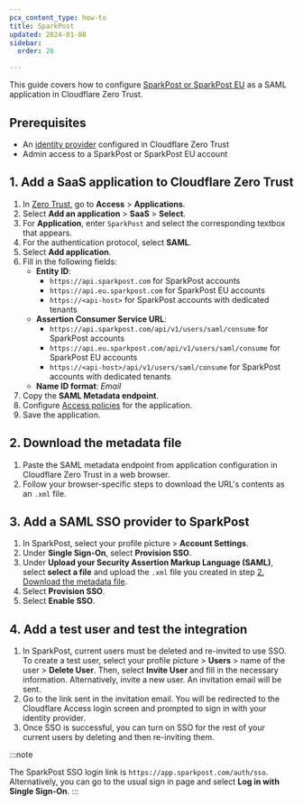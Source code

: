 ```yaml
---
pcx_content_type: how-to
title: SparkPost
updated: 2024-01-08
sidebar:
  order: 26

---
```


This guide covers how to configure [SparkPost or SparkPost EU](https://support.sparkpost.com/docs/my-account-and-profile/sso) as a SAML application in Cloudflare Zero Trust.

## Prerequisites

* An [identity provider](/cloudflare-one/identity/idp-integration/) configured in Cloudflare Zero Trust
* Admin access to a SparkPost or SparkPost EU account

## 1. Add a SaaS application to Cloudflare Zero Trust

1. In [Zero Trust](https://one.dash.cloudflare.com), go to **Access** > **Applications**.
2. Select **Add an application** > **SaaS** > **Select**.
3. For **Application**, enter `SparkPost` and select the corresponding textbox that appears.
4. For the authentication protocol, select **SAML**.
5. Select **Add application**.
6. Fill in the following fields:
   * **Entity ID**:
     * `https://api.sparkpost.com` for SparkPost accounts
     * `https://api.eu.sparkpost.com` for SparkPost EU accounts
     * `https://<api-host>` for SparkPost accounts with dedicated tenants
   * **Assertion Consumer Service URL**:
     * `https://api.sparkpost.com/api/v1/users/saml/consume` for SparkPost accounts
     * `https://api.eu.sparkpost.com/api/v1/users/saml/consume` for SparkPost EU accounts
     * `https://<api-host>/api/v1/users/saml/consume` for SparkPost accounts with dedicated tenants
   * **Name ID format**: *Email*
7. Copy the **SAML Metadata endpoint**.
8. Configure [Access policies](/cloudflare-one/policies/access/) for the application.
9. Save the application.

## 2. Download the metadata file

1. Paste the SAML metadata endpoint from application configuration in Cloudflare Zero Trust in a web browser.
2. Follow your browser-specific steps to download the URL's contents as an `.xml` file.

## 3. Add a SAML SSO provider to SparkPost

1. In SparkPost, select your profile picture > **Account Settings**.
2. Under **Single Sign-On**, select **Provision SSO**.
3. Under **Upload your Security Assertion Markup Language (SAML)**, select **select a file** and upload the `.xml` file you created in step [2. Download the metadata file](#2-download-the-metadata-file).
4. Select **Provision SSO**.
5. Select **Enable SSO**.

## 4. Add a test user and test the integration

1. In SparkPost, current users must be deleted and re-invited to use SSO. To create a test user, select your profile picture > **Users** > name of the user > **Delete User**. Then, select **Invite User** and fill in the necessary information. Alternatively, invite a new user. An invitation email will be sent.
2. Go to the link sent in the invitation email. You will be redirected to the Cloudflare Access login screen and prompted to sign in with your identity provider.
3. Once SSO is successful, you can turn on SSO for the rest of your current users by deleting and then re-inviting them.

:::note

The SparkPost SSO login link is `https://app.sparkpost.com/auth/sso`. Alternatively, you can go to the usual sign in page and select **Log in with Single Sign-On**.
:::
